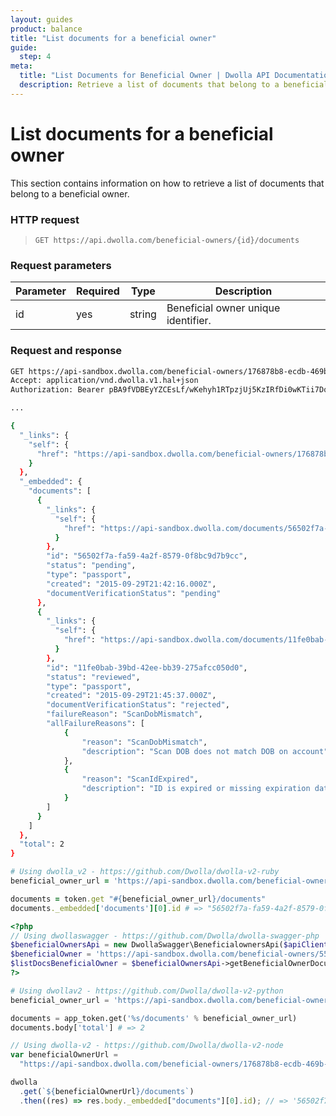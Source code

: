 ```yaml
---
layout: guides
product: balance
title: "List documents for a beneficial owner"
guide:
  step: 4
meta:
  title: "List Documents for Beneficial Owner | Dwolla API Documentation"
  description: Retrieve a list of documents that belong to a beneficial owner.
---
```


# List documents for a beneficial owner

This section contains information on how to retrieve a list of documents that belong to a beneficial owner.

### HTTP request

> `GET https://api.dwolla.com/beneficial-owners/{id}/documents`

### Request parameters

| Parameter | Required | Type   | Description                         |
| --------- | -------- | ------ | ----------------------------------- |
| id        | yes      | string | Beneficial owner unique identifier. |

### Request and response

```bash
GET https://api-sandbox.dwolla.com/beneficial-owners/176878b8-ecdb-469b-a82b-43ba5e8704b2/documents
Accept: application/vnd.dwolla.v1.hal+json
Authorization: Bearer pBA9fVDBEyYZCEsLf/wKehyh1RTpzjUj5KzIRfDi0wKTii7DqY

...

{
  "_links": {
    "self": {
      "href": "https://api-sandbox.dwolla.com/beneficial-owners/176878b8-ecdb-469b-a82b-43ba5e8704b2/documents"
    }
  },
  "_embedded": {
    "documents": [
      {
        "_links": {
          "self": {
            "href": "https://api-sandbox.dwolla.com/documents/56502f7a-fa59-4a2f-8579-0f8bc9d7b9cc"
          }
        },
        "id": "56502f7a-fa59-4a2f-8579-0f8bc9d7b9cc",
        "status": "pending",
        "type": "passport",
        "created": "2015-09-29T21:42:16.000Z",
        "documentVerificationStatus": "pending"
      },
      {
        "_links": {
          "self": {
            "href": "https://api-sandbox.dwolla.com/documents/11fe0bab-39bd-42ee-bb39-275afcc050d0"
          }
        },
        "id": "11fe0bab-39bd-42ee-bb39-275afcc050d0",
        "status": "reviewed",
        "type": "passport",
        "created": "2015-09-29T21:45:37.000Z",
        "documentVerificationStatus": "rejected",
        "failureReason": "ScanDobMismatch",
        "allFailureReasons": [
            {
                "reason": "ScanDobMismatch",
                "description": "Scan DOB does not match DOB on account"
            },
            {
                "reason": "ScanIdExpired",
                "description": "ID is expired or missing expiration date"
            }
        ]
      }
    ]
  },
  "total": 2
}
```

```ruby
# Using dwolla_v2 - https://github.com/Dwolla/dwolla-v2-ruby
beneficial_owner_url = 'https://api-sandbox.dwolla.com/beneficial-owners/176878b8-ecdb-469b-a82b-43ba5e8704b2'

documents = token.get "#{beneficial_owner_url}/documents"
documents._embedded['documents'][0].id # => "56502f7a-fa59-4a2f-8579-0f8bc9d7b9cc"
```

```php
<?php
// Using dwollaswagger - https://github.com/Dwolla/dwolla-swagger-php
$beneficialOwnersApi = new DwollaSwagger\BeneficialownersApi($apiClient);
$beneficialOwner = 'https://api-sandbox.dwolla.com/beneficial-owners/55469604-40ab-44b6-962f-de2c0837ba98';
$listDocsBeneficialOwner = $beneficialOwnersApi->getBeneficialOwnerDocuments($beneficialOwner);
?>
```

```python
# Using dwollav2 - https://github.com/Dwolla/dwolla-v2-python
beneficial_owner_url = 'https://api-sandbox.dwolla.com/beneficial-owners/176878b8-ecdb-469b-a82b-43ba5e8704b2'

documents = app_token.get('%s/documents' % beneficial_owner_url)
documents.body['total'] # => 2
```

```javascript
// Using dwolla-v2 - https://github.com/Dwolla/dwolla-v2-node
var beneficialOwnerUrl =
  "https://api-sandbox.dwolla.com/beneficial-owners/176878b8-ecdb-469b-a82b-43ba5e8704b2";

dwolla
  .get(`${beneficialOwnerUrl}/documents`)
  .then((res) => res.body._embedded["documents"][0].id); // => '56502f7a-fa59-4a2f-8579-0f8bc9d7b9cc'
```
